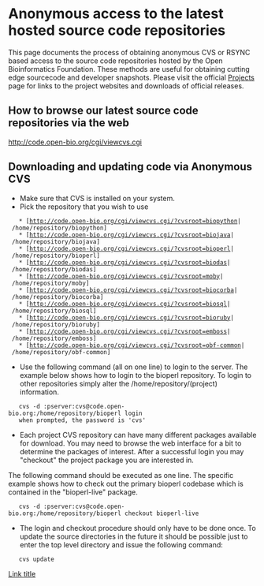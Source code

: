 =Anonymous access to the latest hosted source code repositories=

This page documents the process of obtaining anonymous CVS or RSYNC based access to the source code repositories hosted by the Open Bioinformatics Foundation. These methods are useful for obtaining cutting edge sourcecode and developer snapshots. Please visit the official [[Projects]] page for links to the project websites and downloads of official releases.

==How to browse our latest source code repositories via the web==

http://code.open-bio.org/cgi/viewcvs.cgi

==Downloading and updating code via Anonymous CVS==

* Make sure that CVS is installed on your system.
* Pick the repository that you wish to use
    * [http://code.open-bio.org/cgi/viewcvs.cgi/?cvsroot=biopython| /home/repository/biopython]
    * [http://code.open-bio.org/cgi/viewcvs.cgi/?cvsroot=biojava| /home/repository/biojava]
    * [http://code.open-bio.org/cgi/viewcvs.cgi/?cvsroot=bioperl| /home/repository/bioperl]
    * [http://code.open-bio.org/cgi/viewcvs.cgi/?cvsroot=biodas| /home/repository/biodas]
    * [http://code.open-bio.org/cgi/viewcvs.cgi/?cvsroot=moby| /home/repository/moby]
    * [http://code.open-bio.org/cgi/viewcvs.cgi/?cvsroot=biocorba| /home/repository/biocorba]
    * [http://code.open-bio.org/cgi/viewcvs.cgi/?cvsroot=biosql| /home/repository/biosql]
    * [http://code.open-bio.org/cgi/viewcvs.cgi/?cvsroot=bioruby| /home/repository/bioruby]
    * [http://code.open-bio.org/cgi/viewcvs.cgi/?cvsroot=emboss| /home/repository/emboss]
    * [http://code.open-bio.org/cgi/viewcvs.cgi/?cvsroot=obf-common| /home/repository/obf-common] 
* Use the following command (all on one line) to login to the server. The example below shows how to login to the bioperl repository. To login to other repositories simply alter the /home/repository/(project) information.
    cvs -d :pserver:cvs@code.open-bio.org:/home/repository/bioperl login
    when prompted, the password is 'cvs'
* Each project CVS repository can have many different packages available for download. You may need to browse the web interface for a bit to determine the packages of interest. After a successful login you may "checkout" the project package you are interested in.
The following command should be executed as one line. The specific example shows how to check out the primary bioperl codebase which is contained in the "bioperl-live" package.
    cvs -d :pserver:cvs@code.open-bio.org:/home/repository/bioperl checkout bioperl-live
* The login and checkout procedure should only have to be done once. To update the source directories in the future it should be possible just to enter the top level directory and issue the following command:
    cvs update
[[Link title]]